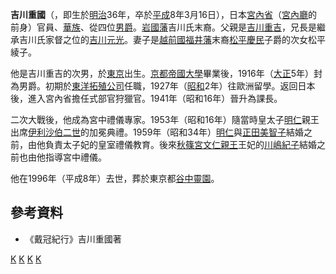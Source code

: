 {{japanese|japanese=吉川 重国|kana=きっかわ しげくに|romaji=Kikgawa Shigekuni||舊寫 =吉川 重國|}}

'''吉川重國'''（{{bd|1903年||1996年|3月16日}}，即生於[[明治|明治]]36年，卒於[[平成|平成]]8年3月16日），日本[[宮內省|宮內省]]（[[宮內廳|宮內廳]]的前身）官員、[[華族_(日本)|華族]]、從四位[[男爵|男爵]]。[[岩國藩|岩國藩]]吉川氏末裔。父親是[[吉川重吉|吉川重吉]]，兄長是繼承吉川氏家督之位的[[吉川元光|吉川元光]]。妻子是[[越前國|越前國]][[福井藩|福井藩]]末裔[[松平慶民|松平慶民]]子爵的次女松平綾子。

他是吉川重吉的次男，於[[東京|東京]]出生。[[京都帝國大學|京都帝國大學]]畢業後，1916年（[[大正|大正]]5年）封為男爵。初期於[[東洋拓殖|東洋拓殖公司]]任職，1927年（[[昭和|昭和]]2年）往歐洲留學。返回日本後，進入宮內省擔任式部官狩獵官。1941年（昭和16年）晉升為課長。

二次大戰後，他成為宮中禮儀專家。1953年（昭和16年）隨當時皇太子[[明仁|明仁]]親王出席[[伊利沙伯二世|伊利沙伯二世]]的加冕典禮。1959年（昭和34年）[[明仁|明仁]]與[[美智子_(上皇后)|正田美智子]]結婚之前，由他負責太子妃的皇室禮儀教育。後來[[秋篠宮文仁親王|秋篠宮文仁親王]]王妃的[[秋篠宮妃紀子|川嶋紀子]]結婚之前也由他指導宮中禮儀。

他在1996年（平成8年）去世，葬於東京都[[谷中靈園|谷中靈園]]。

==參考資料==
*《戴冠紀行》吉川重國著

[[Category:1903年出生|K]]
[[Category:1996年逝世|K]]
[[Category:日本男爵|K]]
[[Category:東京都出身人物|K]]